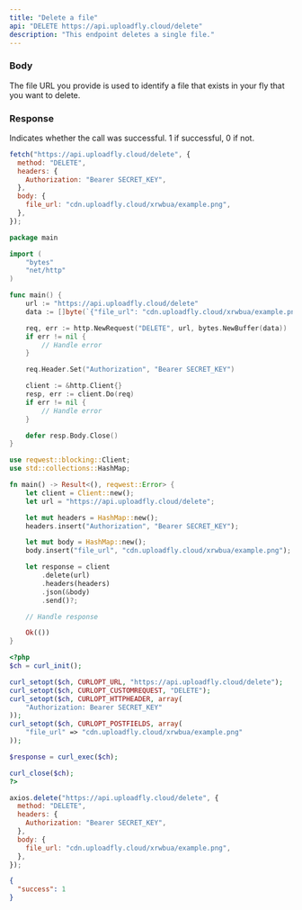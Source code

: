 ```yaml
---
title: "Delete a file"
api: "DELETE https://api.uploadfly.cloud/delete"
description: "This endpoint deletes a single file."
---
```


### Body

<ParamField body="file_url" type="string">
  The file URL you provide is used to identify a file that exists in your fly
  that you want to delete.
</ParamField>

### Response

<ResponseField name="success" type="number">
  Indicates whether the call was successful. 1 if successful, 0 if not.
</ResponseField>

<RequestExample>

```javascript JavaScript (fetch)
fetch("https://api.uploadfly.cloud/delete", {
  method: "DELETE",
  headers: {
    Authorization: "Bearer SECRET_KEY",
  },
  body: {
    file_url: "cdn.uploadfly.cloud/xrwbua/example.png",
  },
});
```

```go Go
package main

import (
	"bytes"
	"net/http"
)

func main() {
	url := "https://api.uploadfly.cloud/delete"
	data := []byte(`{"file_url": "cdn.uploadfly.cloud/xrwbua/example.png"}`)

	req, err := http.NewRequest("DELETE", url, bytes.NewBuffer(data))
	if err != nil {
		// Handle error
	}

	req.Header.Set("Authorization", "Bearer SECRET_KEY")

	client := &http.Client{}
	resp, err := client.Do(req)
	if err != nil {
		// Handle error
	}

	defer resp.Body.Close()
}

```

```rust Rust
use reqwest::blocking::Client;
use std::collections::HashMap;

fn main() -> Result<(), reqwest::Error> {
    let client = Client::new();
    let url = "https://api.uploadfly.cloud/delete";

    let mut headers = HashMap::new();
    headers.insert("Authorization", "Bearer SECRET_KEY");

    let mut body = HashMap::new();
    body.insert("file_url", "cdn.uploadfly.cloud/xrwbua/example.png");

    let response = client
        .delete(url)
        .headers(headers)
        .json(&body)
        .send()?;

    // Handle response

    Ok(())
}
```

```php PHP
<?php
$ch = curl_init();

curl_setopt($ch, CURLOPT_URL, "https://api.uploadfly.cloud/delete");
curl_setopt($ch, CURLOPT_CUSTOMREQUEST, "DELETE");
curl_setopt($ch, CURLOPT_HTTPHEADER, array(
    "Authorization: Bearer SECRET_KEY"
));
curl_setopt($ch, CURLOPT_POSTFIELDS, array(
    "file_url" => "cdn.uploadfly.cloud/xrwbua/example.png"
));

$response = curl_exec($ch);

curl_close($ch);
?>
```

```javascript JavaScript (axios)
axios.delete("https://api.uploadfly.cloud/delete", {
  method: "DELETE",
  headers: {
    Authorization: "Bearer SECRET_KEY",
  },
  body: {
    file_url: "cdn.uploadfly.cloud/xrwbua/example.png",
  },
});
```

</RequestExample>

<ResponseExample>

```json Response
{
  "success": 1
}
```

</ResponseExample>
